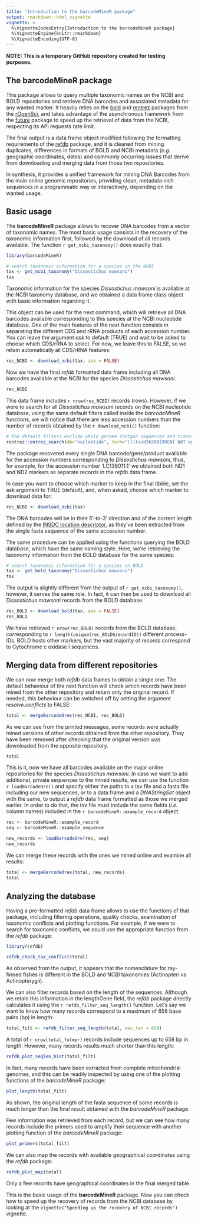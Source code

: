 ```yaml
---
title: "Introduction to the barcodeMineR package"
output: rmarkdown::html_vignette
vignette: >
  %\VignetteIndexEntry{Introduction to the barcodeMineR package}
  %\VignetteEngine{knitr::rmarkdown}
  %\VignetteEncoding{UTF-8}
---
```


**NOTE: This is a temporary GitHub repository created for testing purposes.**

## The barcodeMineR package

This package allows to query multiple taxonomic names on the NCBI and BOLD repositories and retrieve DNA barcodes and associated metadata for any wanted marker. It heavily relies on the [bold](https://github.com/ropensci/bold) and [rentrez](https://github.com/ropensci) packages from the [rOpenSci](https://ropensci.org/), and takes advantage of the asynchronous framework from the [future](https://github.com/HenrikBengtsson/future) package to speed up the retrieval of data from the NCBI, respecting its API requests rate limit.

The final output is a data frame object modified following the formatting requirements of the [refdb](https://github.com/fkeck/refdb) package, and it is cleaned from mining duplicates, differences in formats of BOLD and NCBI metadata (*e.g.* geographic coordinates, dates) and commonly occurring issues that derive from downloading and merging data from those two repositories.

In synthesis, it provides a unified framework for mining DNA Barcodes from the main online genomic repositories, providing clean, metadata-rich sequences in a programmatic way or interactively, depending on the wanted usage.

## Basic usage

The __barcodeMineR__ package allows to recover DNA barcodes from a vector of taxonomic names.
The most basic usage consists in the recovery of the taxonomic information first, followed by the download of all records available. The function `r get_ncbi_taxonomy()` does exactly that:

```r
library(barcodeMineR)

# search taxonomic information for a species on the NCBI
tax <- get_ncbi_taxonomy("Dissostichus mawsoni")
tax
```

Taxonomic information for the species _Dissostichus mawsoni_ is available at the NCBI taxonomy database, and we obtained a data frame class object with basic information regarding it.

This object can be used for the next command, which will retrieve all DNA barcodes available corresponding to this species at the NCBI nucleotide database. One of the main features of the next function consists in separating the different CDS and rRNA products of each accession number. You can leave the argument _ask_ to default (TRUE) and wait to be asked to choose which CDS/rRNA to select. For now, we leave this to FALSE, so we retain automatically all CDS/rRNA features:

```r
rec_NCBI <- download_ncbi(tax, ask = FALSE)

```

Now we have the final _refdb_ formatted data frame including all DNA barcodes available at the NCBI for the species _Dissostichus mawsoni_.

```r
rec_NCBI
```

This data frame includes `r nrow(rec_NCBI)` records (rows). However, if we were to search for all _Dissostichus mawsoni_ records on the NCBI nucleotide database, using the same default filters called inside the _barcodeMineR_ functions, we will notice that there are less accession numbers than the number of records obtained by the `r download_ncbi()` function:

```r
# the default filters exclude whole genome shotgun sequences and transcribed shotgun assembly products
rentrez::entrez_search(db="nucleotide", term="(((txid36200[ORGN] NOT wgs[Keyword]) NOT tsa[Keyword]) AND biomol_genomic[PROP]) AND (cds[Feature key] OR rrna[Feature key])")
```

The package recovered every single DNA barcode/gene/product available for the accession numbers corresponding
to _Dissostichus mawsoni_, thus, for example, for the accession number 'LC138011.1' we obtained both ND1 and ND2 markers as separate records in the _refdb_ data frame.

In case you want to choose which marker to keep in the final tibble, set the ask argument to TRUE (default), and, when asked, choose which marker to download data for:

```r
rec_NCBI <- download_ncbi(tax)
```

The DNA barcodes will be in their 5'-to-3' direction and of the correct length defined by the [INSDC location descriptor](https://www.insdc.org/submitting-standards/feature-table/#3.4.3), as they've been extracted from the single fasta sequence of the same accession number.

The same procedure can be applied using the functions querying the BOLD database, which have the same naming style. Here, we're retrieving the taxonomy information from the BOLD database for the same species:

```r
# search taxonomic information for a species on BOLD
tax <- get_bold_taxonomy("Dissostichus mawsoni")
tax

```

The output is slightly different from the output of `r get_ncbi_taxonomy()`, however, it serves the same role. In fact, it can then be used to download all _Dissostichus mawsoni_ records from the BOLD database.

```r
rec_BOLD <- download_bold(tax, ask = FALSE)
rec_BOLD
```

We have retrieved `r nrow(rec_BOLD)` records from the BOLD database, corresponding to `r length(unique(rec_BOLD$recordID))` different process-IDs. BOLD hosts other markers, but the vast majority of records correspond to Cytochrome c oxidase I sequences.

## Merging data from different repositories

We can now merge both _refdb_ data frames to obtain a single one. The default behaviour of the next function will check which records have been mined from the other repository and return only the original record. If needed, this behaviour can be switched off by setting the argument _resolve.conflicts_ to FALSE:

```r
total <- mergeBarcodeOres(rec_NCBI, rec_BOLD)
```

As we can see from the printed messages, some records were actually mined versions of other records obtained from the other repository. They have been removed after checking that the original version was downloaded from the opposite repository.

```r
total
```

This is it, now we have all barcodes available on the major online repositories for the species _Dissostichus mawsoni_. In case we want to add additional, private sequences to the mined results, we can use the function `r loadBarcodeOre()` and specify either the paths to a tsv file and a fasta file including our new sequences, or to a data frame and a _DNAStringSet_ object with the same, to output a _refdb_ data frame formatted as those we merged earlier. In order to do that, the tsv file must include the same fields (*i.e.* column names) included in the `r barcodeMineR::example_record` object.

```r
rec <- barcodeMineR::example_record
seq <- barcodeMineR::example_sequence

new_records <- loadBarcodeOre(rec, seq)
new_records
```

We can merge these records with the ones we mined online and examine all results:

```r
total <- mergeBarcodeOres(total, new_records)
total
```

## Analyzing the database

Having a pre-formatted _refdb_ data frame allows to use the functions of that package, including filtering operations, quality checks, examination of taxonomic conflicts and plotting functions. For example, if we were to search for taxonomic conflicts, we could use the appropriate function from the _refdb_ package:

```r
library(refdb)

refdb_check_tax_conflict(total)
```

As observed from the output, it appears that the nomenclature for ray-finned fishes is different in the BOLD and NCBI taxonomies (Actinopteri vs Actinopterygii).

We can also filter records based on the length of the sequences. Although we retain this information in the lengthGene field, the _refdb_ package directly calculates it using the  `r refdb_filter_seq_length()` function. Let's say we want to know how many records correspond to a maximum of 658 base pairs (bp) in length:

```r
total_filt <- refdb_filter_seq_length(total, max_len = 658)
```

A total of `r nrow(total_folmer)` records include sequences up to 658 bp in length. However, many records results much shorter than this length:

```r
refdb_plot_seqlen_hist(total_filt)
```

In fact, many records have been extracted from complete mitochondrial genomes, and this can be readily inspected by using one of the plotting functions of the _barcodeMineR_ package:

```r
plot_length(total_filt)
```

As shown, the original length of the fasta sequence of some records is much longer than the final result obtained with the _barcodeMineR_ package.

Few information was retrieved from each record, but we can see how many records include the primers used to amplify their sequence with another plotting function of the _barcodeMineR_ package:

```r
plot_primers(total_filt)
```

We can also map the records with available geographical coordinates using the _refdb_ package:

```r
refdb_plot_map(total)
```

Only a few records have geographical coordinates in the final merged table.

This is the basic usage of the __barcodeMineR__ package. Now you can check how to speed up the recovery of records from the NCBI database by looking at the `vignette("Speeding up the recovery of NCBI records")` vignette.


